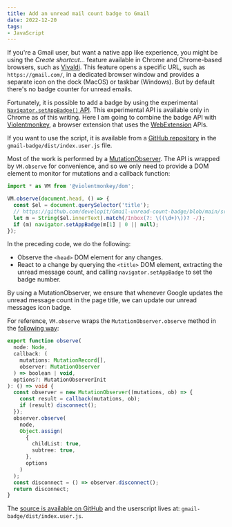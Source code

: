 ```yaml
---
title: Add an unread mail count badge to Gmail
date: 2022-12-20
tags:
- JavaScript
---
```


If you're a Gmail user, but want a native app like experience, you might be using the _Create shortcut..._ feature available in Chrome and Chrome-based browsers, such as [Vivaldi](https://vivaldi.com/download/). This feature opens a specific URL, such as `https://gmail.com/`, in a dedicated browser window and provides a separate icon on the dock (MacOS) or taskbar (Windows). But by default there's no badge counter for unread emails.

Fortunately, it is possible to add a badge by using the experimental [`Navigator.setAppBadge()` API](https://developer.mozilla.org/en-US/docs/Web/API/Navigator/setAppBadge). This experimental API is available only in Chrome as of this writing. Here I am going to combine the badge API with [Violentmonkey](https://violentmonkey.github.io/get-it/), a browser extension that uses the [WebExtension](https://developer.mozilla.org/en-US/docs/Mozilla/Add-ons/WebExtensions) APIs.

If you want to use the script, it is available from a [GitHub repository](https://github.com/jboxman/gmail-badge) in the `gmail-badge/dist/index.user.js` file.

Most of the work is performed by a [MutationObserver](https://developer.mozilla.org/en-US/docs/Web/API/MutationObserver). The API is wrapped by `VM.observe` for convenience, and so we only need to provide a DOM element to monitor for mutations and a callback function:

```js title='Mutation callback function'
import * as VM from '@violentmonkey/dom';

VM.observe(document.head, () => {
  const $el = document.querySelector('title');
  // https://github.com/developit/Gmail-unread-count-badge/blob/main/src/content.js
  let m = String($el.innerText).match(/Inbox(?: \((\d+)\))? -/);
  if (m) navigator.setAppBadge(m[1] | 0 || null);
});
```

In the preceding code, we do the following:

- Observe the `<head>` DOM element for any changes.
- React to a change by querying the `<title>` DOM element, extracting the unread message count, and calling `navigator.setAppBadge` to set the badge number.

By using a MutationObserver, we ensure that whenever Google updates the unread message count in the page title, we can update our unread messages icon badge.

For reference, `VM.observe` wraps the `MutationObserver.observe` method in the [following way](https://github.com/violentmonkey/vm-dom):

```ts title='VM.observe() function'
export function observe(
  node: Node,
  callback: (
    mutations: MutationRecord[],
    observer: MutationObserver
  ) => boolean | void,
  options?: MutationObserverInit
): () => void {
  const observer = new MutationObserver((mutations, ob) => {
    const result = callback(mutations, ob);
    if (result) disconnect();
  });
  observer.observe(
    node,
    Object.assign(
      {
        childList: true,
        subtree: true,
      },
      options
    )
  );
  const disconnect = () => observer.disconnect();
  return disconnect;
}
```

The [source is available on GitHub](https://github.com/jboxman/gmail-badge
) and the userscript lives at: `gmail-badge/dist/index.user.js`.